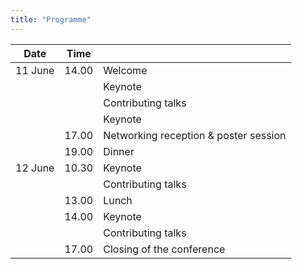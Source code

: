 ```yaml
---
title: "Programme"
---
```


| Date    | Time  |                                       |
|---------|-------|---------------------------------------|
| 11 June | 14.00 | Welcome                               |
|         |       | Keynote                               |
|         |       | Contributing talks                    |
|         |       | Keynote                               |
|         | 17.00 | Networking reception & poster session |
|         | 19.00 | Dinner                                |
| 12 June | 10.30 | Keynote                               |
|         |       | Contributing talks                    |
|         | 13.00 | Lunch                                 |
|         | 14.00 | Keynote                               |
|         |       | Contributing talks                    |
|         | 17.00 | Closing of the conference             |
